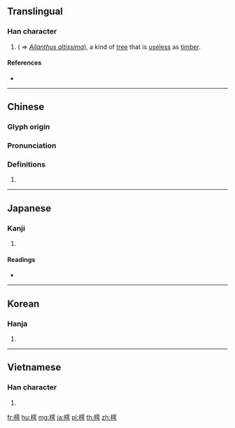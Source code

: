 {{character info/new}}
==Translingual==

===Han character===
{{Han char|rn=75|rad=木|as=11|sn=15|four=41927|canj=DMBS|ids=⿰木雩}}

# {{taxlink|Ailanthus glandulosa|species|noshow=1}} ( ⇒ ''[[Ailanthus altissima]]''), a kind of [[tree]] that is [[useless]] as [[timber]].

====References====
* {{Han ref|kx=0550.080|dkj=15438|dj=0938.030|hdz=21278.080|uh=6A17|ud=27159|bh=E5CC|bd=58828}}

----

==Chinese==
{{zh-forms}}

===Glyph origin===
{{Han etym}}

===Pronunciation===
{{zh-pron
|m=chū
|c=syu1
|mc=
|oc=y
|ma=
|cat=pn
}}

===Definitions===
{{zh-hanzi}}

# {{rfdef|lang=zh}}

----

==Japanese==

===Kanji===
{{ja-kanji|grade=|rs=木11}}

# {{defn|lang=ja|sort=木11}}

====Readings====
* {{ja-readings|on=[[ちょ]] (cho)|kun=[[おうち]] (ouchi)}}

----

==Korean==

===Hanja===
{{ko-hanja|hangeul=저|eumhun=|rv=jeo|mr=chŏ|y=ce}}

# {{defn|lang=ko|sort=木11}}

----

==Vietnamese==

===Han character===
{{vi-readings|rs=木11| hanviet = vụ}}

# {{defn|lang=vi|sort=木11}}

[[fr:樗]]
[[hu:樗]]
[[mg:樗]]
[[ja:樗]]
[[pl:樗]]
[[th:樗]]
[[zh:樗]]